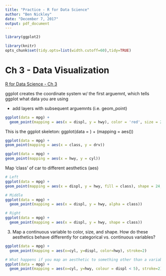 ```yaml
---
title: "Practice - R for Data Science"
author: "Ben Nickley"
date: "December 7, 2017"
output: pdf_document
---
```

```r
library(ggplot2)
```
```r
library(knitr)
opts_chunk$set(tidy.opts=list(width.cutoff=60),tidy=TRUE)
```

# Ch 3 - Data Visualization

[R for Data Science - Ch 3](http://r4ds.had.co.nz/data-visualisation.html)

ggplot creates the coordinate system w/ the first arguemnt, which tells ggplot what data you are using

* add layers with subsequent arguemnts (i.e. geom_point)
```r
ggplot(data = mpg) + 
  geom_point(mapping = aes(x = displ, y = hwy), color = 'red', size = 2)
```

This is the ggplot skeleton:
ggplot(data = <DATA>) + 
  <GEOM_FUNCTION>(mapping = aes(<MAPPINGS>))
 
```r
ggplot(data = mpg) +
geom_point(mapping = aes(x = class, y = drv))

ggplot(data = mpg) +
geom_point(mapping = aes(x = hwy, y = cyl))
```

Map 'class' of car to different aesthetics (aes)
```r
# Left
ggplot(data = mpg) +
geom_point(mapping = aes(x = displ, y = hwy, fill = class), shape = 24, color = 'black', alpha = 0.75)

# Middle
ggplot(data = mpg) + 
  geom_point(mapping = aes(x = displ, y = hwy, alpha = class))

# Right
ggplot(data = mpg) + 
  geom_point(mapping = aes(x = displ, y = hwy, shape = class))
```

3. Map a continuous variable to color, size, and shape. How do these aesthetics behave differently for categorical vs. continuous variables?

```r
ggplot(data = mpg) +
  geom_point(mapping = aes(x=cyl, y=displ, color=hwy), stroke=2)

# What happens if you map an aesthetic to something other than a variable name, like aes(colour = displ < 5)?
ggplot(data = mpg) +
  geom_point(mapping = aes(x=cyl, y=hwy, colour = displ < 5), stroke=2)
```









